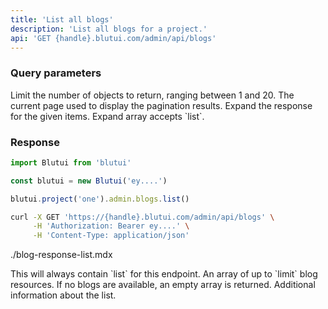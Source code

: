 ```yaml
---
title: 'List all blogs'
description: 'List all blogs for a project.'
api: 'GET {handle}.blutui.com/admin/api/blogs'
---
```


### Query parameters

<Parameter name="limit" type="integer | default: 10">
Limit the number of objects to return, ranging between 1 and 20.
</Parameter>

<Parameter name="page" type="integer | default: 1">
The current page used to display the pagination results.
</Parameter>

<Parameter name="expand" type="string[]">
Expand the response for the given items. Expand array accepts `list`.
</Parameter>

### Response

```ts tab="Node.js"
import Blutui from 'blutui'

const blutui = new Blutui('ey....')

blutui.project('one').admin.blogs.list()
```

```bash tab="cURL"
curl -X GET 'https://{handle}.blutui.com/admin/api/blogs' \
     -H 'Authorization: Bearer ey....' \
     -H 'Content-Type: application/json'
```

<include>./blog-response-list.mdx</include>

<Parameter name="object" type="string">
This will always contain `list` for this endpoint.
</Parameter>

<Parameter name="data" type="array">
An array of up to `limit` blog resources. If no blogs are available, an empty array is returned.
</Parameter>

<Parameter name="meta" type="object">
Additional information about the list.
</Parameter>
